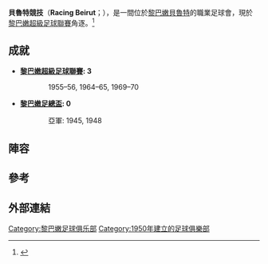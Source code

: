 {{Infobox football club
| clubname = 貝魯特競技
| image    = 
| fullname = Racing Beirut
| nickname = The No mercy team
| founded  = {{Start date and age|1950}}
| city     = [[黎巴嫩|黎巴嫩]][[貝魯特|貝魯特]]
| ground   = [[Bourj_Hammoud_Stadium|Bourj Hammoud Stadium]]
| capacity = 10,500
| chairman = George Farah
| manager  = {{flagicon|ROU}} [[Eugen_Moldovan|Eugen Moldovan]]
| league   = [[黎巴嫩超級足球聯賽|黎巴嫩超級足球聯賽]]
| season   = 2017–19
| position = 黎超，第 9 位
|pattern_la1=_alhilal1112h
|pattern_b1=_alhilal1112h
|pattern_ra1=_alhilal1112h
|pattern_sh1=_alhilal1112h
|pattern_so1=_alhilal1112h
|leftarm1=001177
|body1=001177
|rightarm1=001177
|shorts1=001177
|socks1=001177
|pattern_la2=_alhilal1112a
|pattern_b2=_alhilal1112a
|pattern_ra2=_alhilal1112a
|pattern_sh2=_alhilal1112a
|pattern_so2=_alhilal1112a
|leftarm2=FFFFFF
|body2=FFFFFF
|rightarm2=FFFFFF
|shorts2=ffffff
|socks2=FFFFFF
}}

'''貝魯特競技'''（'''Racing Beirut'''；{{Lang-ar|الراسينغ بيروت}}），是一間位於[[黎巴嫩|黎巴嫩]][[貝魯特|貝魯特]]的職業足球會，現於[[黎巴嫩超級足球聯賽|黎巴嫩超級足球聯賽]]角逐。<ref>{{Cite news | last=Montague | first=James | title=In Lebanon, even soccer is tainted by sectarian strife | url=http://www.nytimes.com/2007/10/24/sports/24iht-CUP.1.8030583.html | date=24 October 2007 | accessdate=15 October 2010 | work=The New York Times | archive-date=2019-05-11 | archive-url=https://web.archive.org/web/20190511160513/https://www.nytimes.com/2007/10/24/sports/24iht-CUP.1.8030583.html | dead-url=no }}</ref>

==成就==
*'''[[黎巴嫩超級足球聯賽|黎巴嫩超級足球聯賽]]: 3'''
::1955–56, 1964–65, 1969–70

*'''[[黎巴嫩足總盃|黎巴嫩足總盃]]: 0'''
::亞軍: 1945, 1948

==陣容==
{{Fs start}}
{{Fs player|no=1|nat=Lebanon|name=[[Mohammad_Santina|Mohammad Santina]]|pos=GK}}
{{Fs player|no=4|nat=Lebanon|name=[[Mohammad_Sadek|Mohammad Sadek]]|pos=DF}}
{{Fs player|no=5|nat=Lebanon|name=[[Hussein_Ammar|Hussein Ammar]]|pos=MF}}
{{Fs player|no=6|nat=Lebanon|name=[[Mohamad_Matar|Mohamad Matar]]|pos=DF}}
{{Fs player|no=7|nat=Lebanon|name=[[Ali_Ballout|Ali Ballout]]|pos=MF}}
{{Fs player|no=9|nat=Lebanon|name=[[Mahmood_Kojok|Mahmood Kojok]]|pos=FW}}
{{Fs player|no=10|nat=Lebanon|name=[[Tarek_Halloum|Tarek Halloum]]|pos=MF}}
{{Fs player|no=11|nat=Lebanon|name=[[Moustafa_Hassan|Moustafa Hassan]]|pos=MF}}
{{Fs player|no=13|nat=Lebanon|name=[[Serge_Said|Serge Said]]|pos=MF|other=[[Captain_(association_football)|Captain]]}}
{{Fs player|no=14|nat=Lebanon|name=[[Adnan_Melhem|Adnan Melhem]]|pos=FW}}
{{Fs player|no=15|nat=Lebanon|name=[[Ali_Osman_(footballer)|Ali Osman]]|pos=MF}}
{{Fs mid}}
{{Fs player|no=17|nat=Lebanon|name=[[Ali_Hamieh|Ali Hamieh]]|pos=DF}}
{{Fs player|no=18|nat=Lebanon|name=[[Paul_Rustom|Paul Rustom]]|pos=FW}}
{{Fs player|no=21|nat=Lebanon|name=[[Hassan_Kleit|Hassan Kleit]]|pos=MF}}
{{Fs player|no=23|nat=Lebanon|name=[[Mahmoud_Kojok|Mahmoud Kojok]]|pos=DF}}
{{Fs player|no=24|nat=Lebanon|name=[[Marwan_Zgheib|Marwan Zgheib]]|pos=DF}}
{{Fs player|no=25|nat=Lebanon|name=[[Raoul_El-Khazen|Raoul El-Khazen]]|pos=GK}}
{{Fs player|no=26|nat=Romania|name=[[Andrei_Vițelaru|Andrei Vițelaru]]|pos=DF}}
{{Fs player|no=29|nat=Lebanon|name=[[Majed_Khalifeh|Majed Khalifeh]]|pos=GK}}
{{Fs player|no=69|nat=Lebanon|name=[[Rayan_Semaan|Rayan Semaan]]|pos=FW}}
{{Fs player|no=77|nat=Lebanon|name=[[Jihad_Noureddine|Jihad Noureddine]]|pos=DF}}
{{Fs end}}

==參考==
{{reflist}}

== 外部連結 ==

[[Category:黎巴嫩足球俱乐部|Category:黎巴嫩足球俱乐部]]
[[Category:1950年建立的足球俱樂部|Category:1950年建立的足球俱樂部]]
